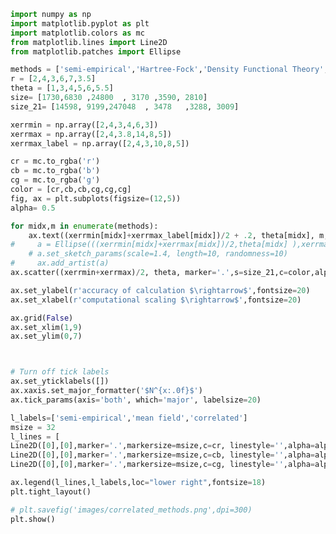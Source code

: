 
```python
import numpy as np
import matplotlib.pyplot as plt
import matplotlib.colors as mc
from matplotlib.lines import Line2D 
from matplotlib.patches import Ellipse

methods = ['semi-empirical','Hartree-Fock','Density Functional Theory','Configuration\n Interaction','Coupled Cluster','Quantum\n Monte Carlo']
r = [2,4,3,6,7,3.5]
theta = [1,3,4,5,6,5.5]
size= [1730,6830 ,24800  , 3170 ,3590, 2810]
size_21= [14598, 9199,247048  , 3478   ,3288, 3009]

xerrmin = np.array([2,4,3,4,6,3])
xerrmax = np.array([2,4,3.8,14,8,5])
xerrmax_label = np.array([2,4,3,10,8,5])

cr = mc.to_rgba('r')
cb = mc.to_rgba('b')
cg = mc.to_rgba('g')
color = [cr,cb,cb,cg,cg,cg]
fig, ax = plt.subplots(figsize=(12,5))
alpha= 0.5

for midx,m in enumerate(methods):
    ax.text((xerrmin[midx]+xerrmax_label[midx])/2 + .2, theta[midx], m, fontsize=20,ha='left',va='center_baseline')
#     a = Ellipse(((xerrmin[midx]+xerrmax[midx])/2,theta[midx] ),xerrmax[midx]-xerrmin[midx], .5,  facecolor=color[midx],zorder=2,alpha=.2,angle=20,)
    # a.set_sketch_params(scale=1.4, length=10, randomness=10)
#     ax.add_artist(a)
ax.scatter((xerrmin+xerrmax)/2, theta, marker='.',s=size_21,c=color,alpha=alpha)

ax.set_ylabel(r'accuracy of calculation $\rightarrow$',fontsize=20)
ax.set_xlabel(r'computational scaling $\rightarrow$',fontsize=20)

ax.grid(False)
ax.set_xlim(1,9)
ax.set_ylim(0,7)



# Turn off tick labels
ax.set_yticklabels([])
ax.xaxis.set_major_formatter('$N^{x:.0f}$')
ax.tick_params(axis='both', which='major', labelsize=20)

l_labels=['semi-empirical','mean field','correlated']
msize = 32
l_lines = [
Line2D([0],[0],marker='.',markersize=msize,c=cr, linestyle='',alpha=alpha),
Line2D([0],[0],marker='.',markersize=msize,c=cb, linestyle='',alpha=alpha),
Line2D([0],[0],marker='.',markersize=msize,c=cg, linestyle='',alpha=alpha)]

ax.legend(l_lines,l_labels,loc="lower right",fontsize=18)
plt.tight_layout()

# plt.savefig('images/correlated_methods.png',dpi=300)
plt.show()
```